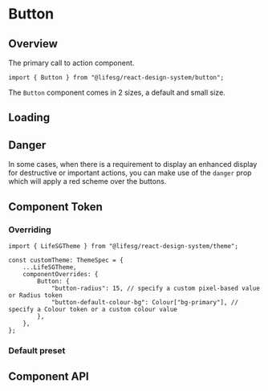 
<Meta of={ButtonStories} />

# Button

## Overview

The primary call to action component.

```tsx
import { Button } from "@lifesg/react-design-system/button";
```

The `Button` component comes in 2 sizes, a default and small size.

<Canvas of={ButtonStories.Default} />

## Loading

<Canvas of={ButtonStories.LoadingState} />

## Danger

In some cases, when there is a requirement to display an enhanced display for
destructive or important actions, you can make use of the `danger` prop which will
apply a red scheme over the buttons.

<Canvas of={ButtonStories.Danger} />

<Canvas of={ButtonStories.DangerLoadingState} />

## Component Token

### Overriding

```tsx
import { LifeSGTheme } from "@lifesg/react-design-system/theme";

const customTheme: ThemeSpec = {
    ...LifeSGTheme,
    componentOverrides: {
        Button: {
            "button-radius": 15, // specify a custom pixel-based value or Radius token
            "button-default-colour-bg": Colour["bg-primary"], // specify a Colour token or a custom colour value
        },
    },
};
```

### Default preset

<Story of={ButtonStories.TokenTable} />

## Component API

<PropsTable />
